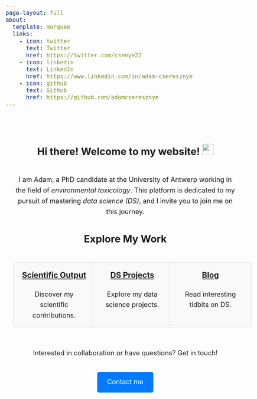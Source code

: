 ```yaml
---
page-layout: full
about:
  template: marquee
  links:
    - icon: twitter
      text: Twitter
      href: https://twitter.com/csenye22
    - icon: linkedin
      text: LinkedIn
      href: https://www.linkedin.com/in/adam-cseresznye
    - icon: github
      text: Github
      href: https://github.com/adamcseresznye
---
```

<!-- Cloudflare Web Analytics --><script defer src='https://static.cloudflareinsights.com/beacon.min.js' data-cf-beacon='{"token": "b134c5ff26ba4229bfc39a67e0b3e7c4"}'></script><!-- End Cloudflare Web Analytics --> 

<style>
body {
  font-size: 18px; 
  line-height: 1.6;
}

.content-block {
  padding: 40px 20px;
  margin-left: auto;
  margin-right: auto;
  max-width: 800px;
  text-align: center;
}

.section:first-child {
  background: linear-gradient(to right, #007bff, #0056b3); 
  color: #fff;
  padding: 4em 0;
  border-radius: 10px;
  text-align: center;
}

.section {
  margin-bottom: 6em;
  padding: 3em 0;
  border-bottom: 1px solid #ddd;
}

.section:last-child {
  border-bottom: none;
}

h1, h2 {
  margin-bottom: 1.5em;
}

.grid {
  display: grid;
  grid-template-columns: repeat(3, 1fr);
  gap: 1.5em;
}

.grid-item {
  background: #f9f9f9;
  border: 1px solid #ddd;
  border-radius: 8px;
  padding: 1em;
  text-align: center;
  margin-bottom: 2em;
  transition: transform 0.3s ease, box-shadow 0.3s ease;
  height: auto;
  width: 100%; 
}

.grid-item:hover {
  transform: translateY(-10px);
  box-shadow: 0 8px 15px rgba(0, 0, 0, 0.1);
}

.grid-item h3 {
  margin-top: 0;
  margin-bottom: 1em;
}

.grid-item p {
  margin: 0;
}

.btn-primary {
  display: inline-block;
  margin-top: 1em;
  padding: 0.75em 1.5em;
  background-color: #007bff;
  color: #fff;
  text-decoration: none;
  border-radius: 5px;
  transition: background-color 0.3s ease;
}

.btn-primary:hover {
  background-color: #0056b3; /* Subtle darkening on hover */
}
  
@media (max-width: 768px) {
  .grid {
    grid-template-columns: 1fr; 
    gap: 1em;
  }
  .grid-item {
    margin-bottom: 2em;
  }
  .section {
    padding: 2em 0;
  }
}
</style>

::: {.content-block}

::: {.section}
<h1>Hi there! Welcome to my website! <img src="https://media.giphy.com/media/hvRJCLFzcasrR4ia7z/giphy.gif" alt="Waving hand animation" width="30px"/></h1> 

<p>I am Adam, a PhD candidate at the University of Antwerp working in the field of <em>environmental toxicology</em>. This platform is dedicated to my pursuit of mastering <em>data science (DS)</em>, and I invite you to join me on this journey.</p>
:::

::: {.section}
## Explore My Work

::: {.grid}

::: {.grid-item}
### [Scientific Output](https://adamcseresznye.github.io/scientific_output.html)
Discover my scientific contributions.
:::

::: {.grid-item}
### [DS Projects](https://adamcseresznye.github.io/projects.html)
Explore my data science projects.
:::

::: {.grid-item}
### [Blog](https://adamcseresznye.github.io/articles.html)
Read interesting tidbits on DS.
:::

:::
:::

::: {.section}
<p class="collab-text">Interested in collaboration or have questions? Get in touch!</p>

<a href="mailto:csenye.chem@gmail.com" class="btn-primary">Contact me</a>
:::

:::
